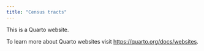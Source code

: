 ```yaml
---
title: "Census tracts"
---
```


This is a Quarto website.

To learn more about Quarto websites visit <https://quarto.org/docs/websites>.
